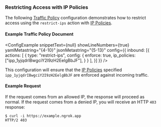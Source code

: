 
### Restricting Access with IP Policies

The following [Traffic Policy](/docs/http/traffic-policy/index.mdx) 
configuration demonstrates how to restrict access using the `restrict-ips` 
action with [IP Policies](/docs/api/resources/ip-policies/).

#### Example Traffic Policy Document

<ConfigExample
  snippetText={null}
  showLineNumbers={true}
  yamlMetastring="{4-10}"
  jsonMetastring="{5-13}"
  config={{
    inbound: [{
      actions: [
        {
          type: "restrict-ips",
          config: {
            enforce: true,
            ip_policies: ["ipp_1yjqdrIBwgciY2I9zH2EelgBbJF"],
          }
        }
      ],
    }]
  }}
/>

This configuration will ensure that the [IP Policies](/docs/api/resources/ip-policies/) 
specified `ipp_1yjqdrIBwgciY2I9zH2EelgBbJF` are enforced against incoming 
traffic.

#### Example Request

If the request comes from an allowed IP, the response will proceed as normal. If 
the request comes from a denied IP, you will receive an HTTP `403` response:

```shell
$ curl -i https://example.ngrok.app
HTTP/2 403
```

